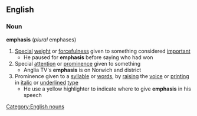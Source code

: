 ==English==
===Noun===
'''emphasis'''  (''plural'' emphases)
#[[Special]] [[weight]] or [[forcefulness]] given to something considered [[important]]
#* He paused for '''emphasis''' before saying who had won
#Special [[attention]] or [[prominence]] given to something
#* Anglia TV's '''emphasis''' is on Norwich and district
#Prominence given to a [[syllable]] or [[word]]s, by [[raising]] the [[voice]] or [[printing]] in [[italic]] or [[underline]]d [[type]]
#* He use a yellow highlighter to indicate where to give '''emphasis''' in his speech
[[Category:English nouns]]